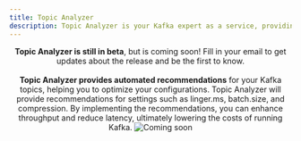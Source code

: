 ```yaml
---
title: Topic Analyzer
description: Topic Analyzer is your Kafka expert as a service, providing automated topic configurations.
---
```



<Container>
  <Header icon="/assets/svgs/products/24x24/topic-analyzer.svg" title="Topic Analyzer" />
  <Paragraph>
    <strong>Topic Analyzer is still in beta</strong>, but is coming soon! Fill in your email to get updates about the release and be the first to know.
    <br />
    <br />
    <strong>Topic Analyzer provides automated recommendations</strong> for your Kafka topics, helping you to optimize your configurations. Topic Analyzer will provide recommendations for settings such as linger.ms, batch.size, and compression. By implementing the recommendations, you can enhance throughput and reduce latency, ultimately lowering the costs of running Kafka.
  </Paragraph>
  <Features
    items={[
      'Improve your Kafka configurations',
      'Understand the shape of your data',
      'Utilize Kafka more efficiently',
      'Deep-dive your schema usage',
    ]}
  />
  <HubSpotForm
    formId="30242125-ce26-4234-a4b3-7b89af1f0f33"
    height={56}
    customCSS={`form { display: flex; padding-top: 2rem; align-items: center; justify-content: space-between; gap: 1rem; } .field { width: 100%; margin-bottom: 0 !important; } .hs_submit .actions input { margin-top: 0 !important; } .hs-error-msgs { display: none !important; } label { display: none !important; }`}
  />

</Container>

<img src="/assets/images/coming-soon.png" alt="Coming soon" />
